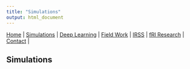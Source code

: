 ```yaml
---
title: "Simulations"
output: html_document
---
```

| [Home](index.html) | [Simulations](sim.html) | [Deep Learning](dl.html) | [Field Work](fieldwork.html) | [IRSS](https://irsslab.forestry.ubc.ca/) | [fRI Research](https://friresearch.ca/) | [Contact](mailto:137965368+hambrecht@users.noreply.github.com) |
## Simulations